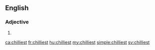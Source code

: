 ==English==

===Adjective===
{{head|en}}

# {{en-superlative of|chilly}}

[[ca:chilliest]]
[[fr:chilliest]]
[[hu:chilliest]]
[[my:chilliest]]
[[simple:chilliest]]
[[sv:chilliest]]